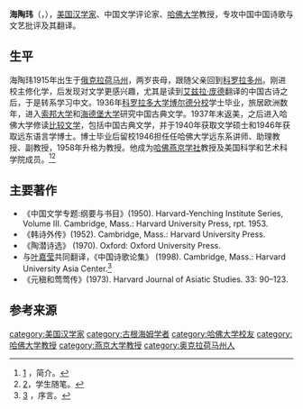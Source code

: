 {{Infobox scientist
| name = 海陶玮<br>James Robert Hightower
| image = 
| birth_date = {{Birth date|1915|5|7}}
| birth_place = {{USA}}[[俄克拉荷马州|俄克拉荷马州]]{{link-en|薩爾弗|Sulphur, Oklahoma}}
| death_date = {{Death date and age|2006|1|8|1915|5|7}}
| death_place = {{GER}}[[黑尔沙伊德|黑尔沙伊德]]
| education = [[科罗拉多大学博尔德分校|科罗拉多大学博尔德分校]]学士<br>[[哈佛大学|哈佛大学]]博士
| nationality = {{USA}}
| fields = 中国诗歌及翻译
| academic_advisors = [[叶理绥|叶理绥]]<br />[[方志彤|方志彤]]
| notable_students = [[康达维|康达维]]<br />[[梅维恒|梅维恒]]
| spouse = Florence "Bunny" Cole <small>(1940-1981)</small>
| children = 4
}}
'''海陶玮'''（{{lang-en|'''James Robert Hightower'''}}，{{bd|1915年|5月7日|2006年|1月8日}}），[[美国|美国]][[汉学家|汉学家]]、中国文学评论家、[[哈佛大学|哈佛大学]]教授，专攻中国中国诗歌与文艺批评及其翻译。

== 生平 ==
海陶玮1915年出生于[[俄克拉荷马州|俄克拉荷马州]]，两岁丧母，跟随父亲回到[[科罗拉多州|科罗拉多州]]。刚进校主修化学，后发现对文学更感兴趣，尤其是读到[[艾兹拉·庞德|艾兹拉·庞德]]翻译的中国古诗之后，于是转系学习中文。1936年[[科罗拉多大学博尔德分校|科罗拉多大学博尔德分校]]学士毕业，旅居欧洲数年，进入[[索邦大学|索邦大学]]和[[海德堡大学|海德堡大学]]研究中国古典文学。1937年末返美，之后进入哈佛大学修读[[比较文学|比较文学]]，包括中国古典文学，并于1940年获取文学硕士和1946年获取远东语言学博士。博士毕业后留校1946担任任哈佛大学远东系讲师、助理教授、副教授，1958年升格为教授。他成为[[哈佛燕京学社|哈佛燕京学社]]教授及美国科学和艺术科学院成员。<ref>[http://xuewen.cnki.net/R2006061970002240.html] {{Wayback|url=http://xuewen.cnki.net/R2006061970002240.html |date=20190823194344 }}，简介。</ref><ref>[https://www.cuhk.edu.hk/ics/21c/issue/articles/106_0712010.pdf]，学生随笔。</ref>

== 主要著作 ==
*《中国文学专题:纲要与书目》(1950). Harvard-Yenching Institute Series, Volume III. Cambridge, Mass.: Harvard University Press, rpt. 1953.
*《韩诗外传》(1952). Cambridge, Mass.: Harvard University Press.
*《陶潜诗选》 (1970). Oxford: Oxford University Press.
*与[[叶嘉莹|叶嘉莹]]共同翻译，《中国诗歌论集》 (1998). Cambridge, Mass.: Harvard University Asia Center.<ref>[http://news.nankai.edu.cn/xkhp/system/2013/10/23/000147974.shtml] {{Wayback|url=http://news.nankai.edu.cn/xkhp/system/2013/10/23/000147974.shtml |date=20170114060555 }}，序言。</ref>
*《元稹和莺莺传》(1973). Harvard Journal of Asiatic Studies. 33: 90–123.

== 参考来源 ==
{{Reflist}}

{{Authority control}}

{{DEFAULTSORT:Hightower, James Robert}}
[[category:美国汉学家|category:美国汉学家]]
[[category:古根海姆学者|category:古根海姆学者]]
[[category:哈佛大学校友|category:哈佛大学校友]]
[[category:哈佛大学教授|category:哈佛大学教授]]
[[category:燕京大学教授|category:燕京大学教授]]
[[category:奥克拉荷马州人|category:奥克拉荷马州人]]